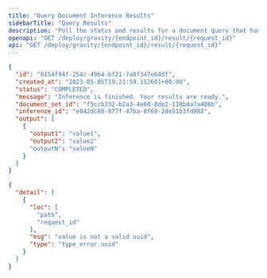 ```yaml
---
title: "Query Document Inference Results"
sidebarTitle: "Query Results"
description: "Poll the status and results for a document query that has already started."
openapi: "GET /deploy/gravity/{endpoint_id}/result/{request_id}"
api: "GET /deploy/gravity/{endpoint_id}/result/{request_id}"
---
```


<ResponseExample>

```json Response
{
  "id": "0154f94f-254c-49b4-bf21-7a8f347e64df",
  "created_at": "2023-05-05T19:21:59.152601+00:00",
  "status": "COMPLETED",
  "message": "Inference is finished. Your results are ready.",
  "document_set_id": "f5ccb332-b2a3-4e00-8de2-118bda7a406b",
  "inference_id": "e042dc80-877f-47ba-8f68-2de51b3fd983",
  "output": [
    {
      "output1": "value1",
      "output2": "value2"
      "outputN": "valueN"
    }
  ]
}
```


  ```json Validation Error
  {
    "detail": [
      {
        "loc": [
          "path",
          "request_id"
        ],
        "msg": "value is not a valid uuid",
        "type": "type_error.uuid"
      }
    ]
  }
  ```


</ResponseExample>